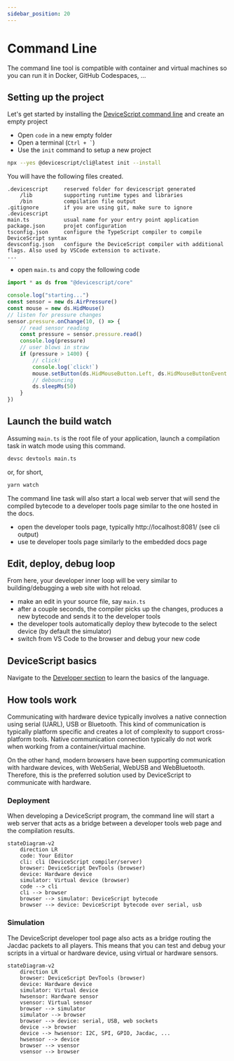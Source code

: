 ```yaml
---
sidebar_position: 20
---
```


# Command Line

The command line tool is compatible with container and virtual machines so you can run it
in Docker, GitHub Codespaces, ...

## Setting up the project

Let's get started by installing the [DeviceScript command line](/api/cli) and create an empty project

-   Open `code` in a new empty folder
-   Open a terminal (`` Ctrl + ` ``)
-   Use the `init` command to setup a new project

```bash
npx --yes @devicescript/cli@latest init --install
```

You will have the following files created.

```
.devicescript     reserved folder for devicescript generated
    /lib          supporting runtime types and libraries
    /bin          compilation file output
.gitignore        if you are using git, make sure to ignore .devicescript
main.ts           usual name for your entry point application
package.json      projet configuration
tsconfig.json     configure the TypeScript compiler to compile DeviceScript syntax
devsconfig.json   configure the DeviceScript compiler with additional flags. Also used by VSCode extension to activate.
...
```

-   open `main.ts` and copy the following code

```ts
import * as ds from "@devicescript/core"

console.log("starting...")
const sensor = new ds.AirPressure()
const mouse = new ds.HidMouse()
// listen for pressure changes
sensor.pressure.onChange(10, () => {
    // read sensor reading
    const pressure = sensor.pressure.read()
    console.log(pressure)
    // user blows in straw
    if (pressure > 1400) {
        // click!
        console.log(`click!`)
        mouse.setButton(ds.HidMouseButton.Left, ds.HidMouseButtonEvent.Click)
        // debouncing
        ds.sleepMs(50)
    }
})
```

## Launch the build watch

Assuming `main.ts` is the root file of your application,
launch a compilation task in watch mode using this command.

```bash
devsc devtools main.ts
```

or, for short,

```bash
yarn watch
```

The command line task will also start a local web server that will send the compiled bytecode
to a developer tools page similar to the one hosted in the docs.

-   open the developer tools page, typically http://localhost:8081/ (see cli output)
-   use te developer tools page similarly to the embedded docs page

## Edit, deploy, debug loop

From here, your developer inner loop will be very similar to building/debugging a web site with hot reload.

-   make an edit in your source file, say `main.ts`
-   after a couple seconds, the compiler picks up the changes, produces a new bytecode and sends it to the developer tools
-   the developer tools automatically deploy thew bytecode to the select device (by default the simulator)
-   switch from VS Code to the browser and debug your new code

## DeviceScript basics

Navigate to the [Developer section](/developer) to learn the basics of the language.

## How tools work

Communicating with hardware device typically involves a native connection using serial (UARL), USB or Bluetooth.
This kind of communication is typically platform specific and creates a lot of complexity to support cross-platform tools.
Native communication connection typically do not work when working from a container/virtual machine.

On the other hand, modern browsers have been supporting communication with hardware devices, with WebSerial, WebUSB and WebBluetooth. Therefore, this is the preferred solution used by DeviceScript to communicate with hardware.

### Deployment

When developing a DeviceScript program, the command line will start a web server that acts as a bridge between
a developer tools web page and the compilation results.

```mermaid
stateDiagram-v2
    direction LR
    code: Your Editor
    cli: cli (DeviceScript compiler/server)
    browser: DeviceScript DevTools (browser)
    device: Hardware device
    simulator: Virtual device (browser)
    code --> cli
    cli --> browser
    browser --> simulator: DeviceScript bytecode
    browser --> device: DeviceScript bytecode over serial, usb
```

### Simulation

The DeviceScript developer tool page also acts as a bridge routing the Jacdac packets to all players. This means
that you can test and debug your scripts in a virtual or hardware device, using virtual or hardware sensors.

```mermaid
stateDiagram-v2
    direction LR
    browser: DeviceScript DevTools (browser)
    device: Hardware device
    simulator: Virtual device
    hwsensor: Hardware sensor
    vsensor: Virtual sensor
    browser --> simulator
    simulator --> browser
    browser --> device: serial, USB, web sockets
    device --> browser
    device --> hwsensor: I2C, SPI, GPIO, Jacdac, ...
    hwsensor --> device
    browser --> vsensor
    vsensor --> browser
```
